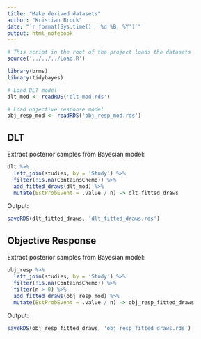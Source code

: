 ```yaml
---
title: "Make derived datasets"
author: "Kristian Brock"
date: "`r format(Sys.time(), '%d %B, %Y')`"
output: html_notebook
---
```


```r
# This script in the root of the project loads the datasets
source('../../../Load.R')

library(brms)
library(tidybayes)

# Load DLT model
dlt_mod <- readRDS('dlt_mod.rds')

# Load objective response model
obj_resp_mod <- readRDS('obj_resp_mod.rds')
```


## DLT
Extract posterior samples from Bayesian model:
```r
dlt %>% 
  left_join(studies, by = 'Study') %>% 
  filter(!is.na(ContainsChemo)) %>% 
  add_fitted_draws(dlt_mod) %>% 
  mutate(EstProbEvent = .value / n) -> dlt_fitted_draws
```

Output:
```r
saveRDS(dlt_fitted_draws, 'dlt_fitted_draws.rds')
```



## Objective Response
Extract posterior samples from Bayesian model:
```r
obj_resp %>% 
  left_join(studies, by = 'Study') %>% 
  filter(!is.na(ContainsChemo)) %>% 
  filter(n > 0) %>% 
  add_fitted_draws(obj_resp_mod) %>% 
  mutate(EstProbEvent = .value / n) -> obj_resp_fitted_draws
```

Output:
```r
saveRDS(obj_resp_fitted_draws, 'obj_resp_fitted_draws.rds')
```